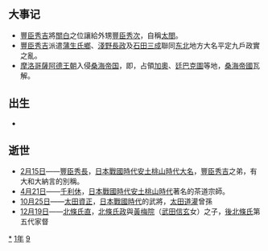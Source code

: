 {{yearTOC|1591|明'''[[万历|万历]]十九年'''；越南莫朝'''[[興治|興治]]四年'''，'''[[洪寧|洪寧]]元年'''，后黎朝'''[[光興_(越南)|光興]]十四年'''；日本'''[[天正_(日本)|天正]]十九年'''}}
== 大事记 ==
*[[豐臣秀吉|豐臣秀吉]]將[[關白|關白]]之位讓給外甥[[豐臣秀次|豐臣秀次]]，自稱[[太閤|太閤]]。
*[[豐臣秀吉|豐臣秀吉]]派遣[[蒲生氏鄉|蒲生氏鄉]]、[[淺野長政|淺野長政]]及[[石田三成|石田三成]]聯同[[中国东北地区|东北]]地方大名平定九戶政實之亂。
*[[摩洛哥|摩洛哥]][[薩阿德王朝|薩阿德王朝]]入侵[[桑海帝国|桑海帝国]]，即{{le|汤迪比战役|Battle_of_Tondibi}}，占領[[加奧|加奧]]、[[廷巴克圖|廷巴克圖]]等地，[[桑海帝國|桑海帝國]]瓦解。

== 出生 ==
*

== 逝世 ==
{{Wikisource year mention}}
* [[2月15日|2月15日]]——[[豐臣秀長|豐臣秀長]]，[[日本戰國時代|日本戰國時代]][[安土桃山時代|安土桃山時代]][[大名_(稱謂)|大名]]，[[豐臣秀吉|豐臣秀吉]]之弟，有大和大納言的別稱。
* [[4月21日|4月21日]]——[[千利休|千利休]]，[[日本戰國時代|日本戰國時代]][[安土桃山時代|安土桃山時代]]著名的茶道宗師。
* [[10月25日|10月25日]]——[[太田資正|太田資正]]，[[日本戰國時代|日本戰國時代]]的武將，[[太田道灌|太田道灌]]曾孫
* [[12月19日|12月19日]]——[[北條氏直|北條氏直]]，[[北條氏政|北條氏政]]與[[黃梅院|黃梅院]]（[[武田信玄|武田信玄]]女）之子，[[後北條氏|後北條氏]]第五代家督

[[Category:1591年|*]]
[[Category:1590年代|1年]]
[[Category:16世纪各年|9]]